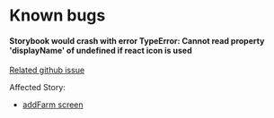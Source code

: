 
<Meta title="Docs/bugs"/>


# Known bugs
#### Storybook would crash with error TypeError: Cannot read property 'displayName' of undefined if react icon is used
[Related github issue](https://github.com/storybookjs/storybook/issues/11821)

Affected Story:
- [addFarm screen](http://localhost:6006/?path=/story/form-intro-2-addfarm--primary)
